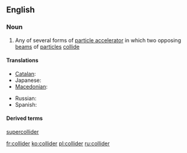 ==English==
{{wikipedia}}

===Noun===
{{en-noun}}

# {{physics}} Any of several forms of [[particle accelerator]] in which two opposing  [[beam]]s of [[particle]]s [[collide]]

====Translations====
{{trans-top|particle accelerator}}
* [[Catalan]]: {{t-|ca|col·lisonador|m}}
* Japanese: {{t-|ja|コライダー|tr=koraidā|sc=Jpan}}
* [[Macedonian]]: {{t-|mk|судирач|m|tr=súdirač}}
{{trans-mid}}
* Russian: {{t+|ru|коллайдер|m|tr=kollájdɛr|sc=Cyrl}}
* Spanish: {{t-|es|colisionador|m}}
{{trans-bottom}}

====Derived terms====
[[supercollider]]

[[fr:collider]]
[[ko:collider]]
[[pl:collider]]
[[ru:collider]]